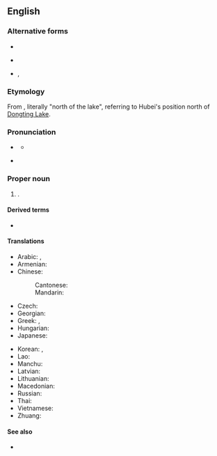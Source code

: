 {{also|Húběi|Hu Bei}}
==English==
{{Wikipedia}}
{{commonscat}}

===Alternative forms===
* {{l|en|Hu Bei}}
* {{sense|historical|obsolete}} {{l|en|Hupeh}}
* {{q|from [[Wade–Giles]]}} {{l|en|Hu-pei}}, {{l|en|Hupei}}

===Etymology===
From {{bor|en|cmn|-}} {{zh-l|湖北}}, literally "north of the lake", referring to Hubei's position north of [[Dongting Lake]].

===Pronunciation===
* {{a|RP}} {{IPA|en|/ˈhuːˌbeɪ/|/ˌhuːˈbeɪ/}}
** {{audio|en|LL-Q1860 (eng)-Vealhurl-Hubei.wav|Audio (UK)}}
* {{a|GA}} {{IPA|en|/ˈhuˌbeɪ/|/ˌhuˈbeɪ/|/ˈhubaɪ/}}

===Proper noun===
{{en-proper noun}}

# {{place|en|province|in central|c/China|with its capital at [[Wuhan]]}}.

====Derived terms====
* {{l|en|hubeite}}

====Translations====
{{trans-top|province in central China}}
* Arabic: {{t|ar|خُوبِي|m|tr=ḵubī}}, {{t|ar|هُوبِي|m|tr=hubī}}
* Armenian: {{t|hy|Հուբեյ|sc=Armn}}
* Chinese:
*: Cantonese: {{t|yue|湖北|tr=wu4 bak1}}
*: Mandarin: {{t+|cmn|湖北|tr=Húběi|sc=Hani}}
* Czech: {{t|cs|Chu-pej}}
* Georgian: {{t|ka|ხუბეი}}
* Greek: {{t+|el|Χουμπέι|f}}, {{t|el|Χουπέι|f}}
* Hungarian: {{t|hu|Hupej}}
* Japanese: {{t+|ja|湖北|tr=こほく, Kohoku}}
{{trans-mid}}
* Korean: {{t|ko|^후베이}}, {{t|ko|^호북}}
* Lao: {{t-needed|lo}}
* Manchu: {{t|mnc|ᡥᡡᠪᡝ}}
* Latvian: {{t|lv|Hubei}}
* Lithuanian: {{t|lt|Hubėjus}}
* Macedonian: {{t|mk|Хубеј}}
* Russian: {{t+|ru|Хубэ́й|m}}
* Thai: {{t-needed|th}}
* Vietnamese: {{t+|vi|Hồ Bắc}}
* Zhuang: {{t|za|Huzbwz}}
{{trans-bottom}}

====See also====
* {{l|en|Wuhan}}